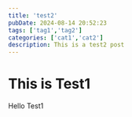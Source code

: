 ---
title: 'test2'
pubDate: 2024-08-14 20:52:23
tags: ['tag1','tag2']
categories: ['cat1','cat2']
description: This is a test2 post
---

<TextCard>

# This is Test1
Hello Test1

</TextCard>